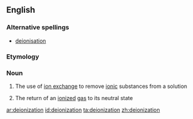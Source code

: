 ==English==

===Alternative spellings===
* [[deionisation]]

===Etymology===
{{suffix|deionize|ation}}

===Noun===
{{en-noun}}

# {{chemistry}} The use of [[ion exchange]] to remove [[ionic]] substances from a solution
# {{chemistry}} The return of an [[ionized]] [[gas]] to its neutral state

[[ar:deionization]]
[[id:deionization]]
[[ta:deionization]]
[[zh:deionization]]